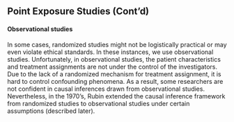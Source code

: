 ## Point Exposure Studies (Cont'd)

#### Observational studies
In some cases, randomized studies might not be logistically practical or may even violate ethical standards. In these instances, we use observational studies. Unfortunately, in observational studies, the patient characteristics and treatment assignments are not under the control of the investigators. Due to the lack of a randomized mechanism for treatment assignment, it is hard to control confounding phenomena. As a result, some researchers are not confident in causal inferences drawn from observational studies.  Nevertheless, in the 1970's, Rubin extended the causal inference framework from randomized studies to observational studies under certain assumptions (described later). 
